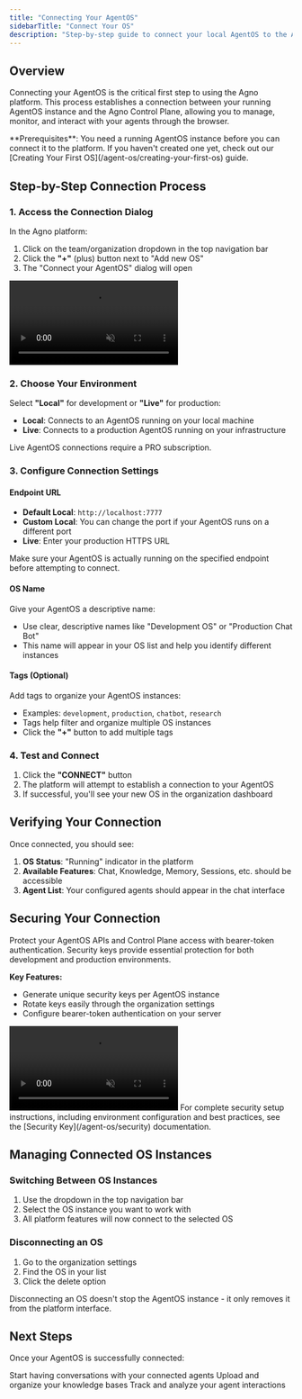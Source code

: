 ```yaml
---
title: "Connecting Your AgentOS"
sidebarTitle: "Connect Your OS"
description: "Step-by-step guide to connect your local AgentOS to the Agno platform"
---
```


## Overview

Connecting your AgentOS is the critical first step to using the Agno platform. This process establishes a connection between your running AgentOS instance and the Agno Control Plane, allowing you to manage, monitor, and interact with your agents through the browser.

<Note>
  **Prerequisites**: You need a running AgentOS instance before you can connect
  it to the platform. If you haven't created one yet, check out our [Creating
  Your First OS](/agent-os/creating-your-first-os) guide.
</Note>

## Step-by-Step Connection Process

### 1. Access the Connection Dialog

In the Agno platform:

1. Click on the team/organization dropdown in the top navigation bar
2. Click the **"+"** (plus) button next to "Add new OS"
3. The "Connect your AgentOS" dialog will open

<Frame>
  <video
    autoPlay
    muted
    loop
    playsInline
    style={{ borderRadius: "0.5rem", width: "100%", height: "auto" }}
  >
    <source src="/videos/agent-os-connect-os.mp4" type="video/mp4" />
  </video>
</Frame>

### 2. Choose Your Environment

Select **"Local"** for development or **"Live"** for production:

- **Local**: Connects to an AgentOS running on your local machine
- **Live**: Connects to a production AgentOS running on your infrastructure

<Note>Live AgentOS connections require a PRO subscription.</Note>

### 3. Configure Connection Settings

#### Endpoint URL

- **Default Local**: `http://localhost:7777`
- **Custom Local**: You can change the port if your AgentOS runs on a different port
- **Live**: Enter your production HTTPS URL

<Warning>
  Make sure your AgentOS is actually running on the specified endpoint before
  attempting to connect.
</Warning>

#### OS Name

Give your AgentOS a descriptive name:

- Use clear, descriptive names like "Development OS" or "Production Chat Bot"
- This name will appear in your OS list and help you identify different instances

#### Tags (Optional)

Add tags to organize your AgentOS instances:

- Examples: `development`, `production`, `chatbot`, `research`
- Tags help filter and organize multiple OS instances
- Click the **"+"** button to add multiple tags

### 4. Test and Connect

1. Click the **"CONNECT"** button
2. The platform will attempt to establish a connection to your AgentOS
3. If successful, you'll see your new OS in the organization dashboard

## Verifying Your Connection

Once connected, you should see:

1. **OS Status**: "Running" indicator in the platform
2. **Available Features**: Chat, Knowledge, Memory, Sessions, etc. should be accessible
3. **Agent List**: Your configured agents should appear in the chat interface

## Securing Your Connection

Protect your AgentOS APIs and Control Plane access with bearer-token authentication. Security keys provide essential protection for both development and production environments.

**Key Features:**

- Generate unique security keys per AgentOS instance
- Rotate keys easily through the organization settings
- Configure bearer-token authentication on your server

<Frame>
  <video
    autoPlay
    muted
    loop
    playsInline
    style={{ borderRadius: "0.5rem", width: "100%", height: "auto" }}
  >
    <source src="/videos/agentos-security-key.mp4" type="video/mp4" />
  </video>
</Frame>

<Note>
  For complete security setup instructions, including environment configuration
  and best practices, see the [Security Key](/agent-os/security) documentation.
</Note>

## Managing Connected OS Instances

### Switching Between OS Instances

1. Use the dropdown in the top navigation bar
2. Select the OS instance you want to work with
3. All platform features will now connect to the selected OS

### Disconnecting an OS

1. Go to the organization settings
2. Find the OS in your list
3. Click the delete option

<Warning>
  Disconnecting an OS doesn't stop the AgentOS instance - it only removes it
  from the platform interface.
</Warning>

## Next Steps

Once your AgentOS is successfully connected:

<CardGroup cols={2}>
  <Card
    title="Explore the Chat Interface"
    icon="comment"
    href="/agent-os/features/chat-interface"
  >
    Start having conversations with your connected agents
  </Card>
  <Card
    title="Manage Knowledge"
    icon="brain"
    href="/agent-os/features/knowledge-management"
  >
    Upload and organize your knowledge bases
  </Card>
  <Card
    title="Monitor Sessions"
    icon="chart-line"
    href="/agent-os/features/session-tracking"
  >
    Track and analyze your agent interactions
  </Card>
</CardGroup>
